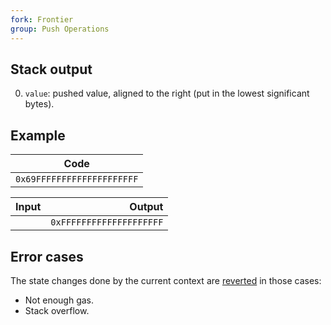 ```yaml
---
fork: Frontier
group: Push Operations
---
```


## Stack output

0. `value`: pushed value, aligned to the right (put in the lowest significant bytes).

## Example

| Code |
|------|
| `0x69FFFFFFFFFFFFFFFFFFFF` |

| Input | Output |
|------:|-------:|
| | `0xFFFFFFFFFFFFFFFFFFFF` |

## Error cases

The state changes done by the current context are [reverted](#FD) in those cases:
- Not enough gas.
- Stack overflow.
